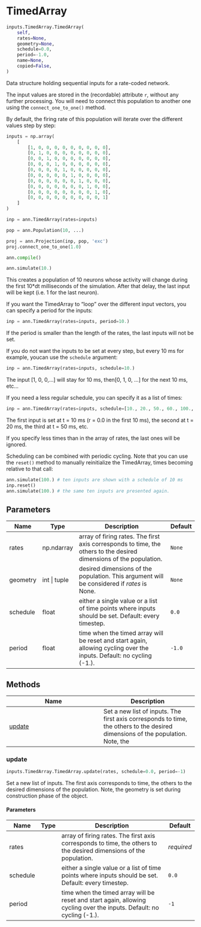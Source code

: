 # TimedArray { #ANNarchy.inputs.TimedArray.TimedArray }

```python
inputs.TimedArray.TimedArray(
    self,
    rates=None,
    geometry=None,
    schedule=0.0,
    period=-1.0,
    name=None,
    copied=False,
)
```

Data structure holding sequential inputs for a rate-coded network.

The input values are stored in the (recordable) attribute `r`, without any further processing.
You will need to connect this population to another one using the ``connect_one_to_one()`` method.

By default, the firing rate of this population will iterate over the different values step by step:

```python
inputs = np.array(
    [
        [1, 0, 0, 0, 0, 0, 0, 0, 0, 0],
        [0, 1, 0, 0, 0, 0, 0, 0, 0, 0],
        [0, 0, 1, 0, 0, 0, 0, 0, 0, 0],
        [0, 0, 0, 1, 0, 0, 0, 0, 0, 0],
        [0, 0, 0, 0, 1, 0, 0, 0, 0, 0],
        [0, 0, 0, 0, 0, 1, 0, 0, 0, 0],
        [0, 0, 0, 0, 0, 0, 1, 0, 0, 0],
        [0, 0, 0, 0, 0, 0, 0, 1, 0, 0],
        [0, 0, 0, 0, 0, 0, 0, 0, 1, 0],
        [0, 0, 0, 0, 0, 0, 0, 0, 0, 1]
    ]
)

inp = ann.TimedArray(rates=inputs)

pop = ann.Population(10, ...)

proj = ann.Projection(inp, pop, 'exc')
proj.connect_one_to_one(1.0)

ann.compile()

ann.simulate(10.)
```

This creates a population of 10 neurons whose activity will change during the first 10*dt milliseconds of the simulation. After that delay, the last input will be kept (i.e. 1 for the last neuron).

If you want the TimedArray to "loop" over the different input vectors, you can specify a period for the inputs:

```python
inp = ann.TimedArray(rates=inputs, period=10.)
```

If the period is smaller than the length of the rates, the last inputs will not be set.

If you do not want the inputs to be set at every step, but every 10 ms for example, youcan use the ``schedule`` argument:

```python
inp = ann.TimedArray(rates=inputs, schedule=10.)
```

The input [1, 0, 0,...] will stay for 10 ms, then[0, 1, 0, ...] for the next 10 ms, etc...

If you need a less regular schedule, you can specify it as a list of times:

```python
inp = ann.TimedArray(rates=inputs, schedule=[10., 20., 50., 60., 100., 110.])
```

The first input is set at t = 10 ms (r = 0.0 in the first 10 ms), the second at t = 20 ms, the third at t = 50 ms, etc.

If you specify less times than in the array of rates, the last ones will be ignored.

Scheduling can be combined with periodic cycling. Note that you can use the ``reset()`` method to manually reinitialize the TimedArray, times becoming relative to that call:

```python
ann.simulate(100.) # ten inputs are shown with a schedule of 10 ms
inp.reset()
ann.simulate(100.) # the same ten inputs are presented again.
```

## Parameters {.doc-section .doc-section-parameters}

| Name     | Type         | Description                                                                                                           | Default   |
|----------|--------------|-----------------------------------------------------------------------------------------------------------------------|-----------|
| rates    | np.ndarray   | array of firing rates. The first axis corresponds to time, the others to the desired dimensions of the population.    | `None`    |
| geometry | int \| tuple | desired dimensions of the population. This argument will be considered if *rates* is None.                            | `None`    |
| schedule | float        | either a single value or a list of time points where inputs should be set. Default: every timestep.                   | `0.0`     |
| period   | float        | time when the timed array will be reset and start again, allowing cycling over the inputs. Default: no cycling (-1.). | `-1.0`    |

## Methods

| Name | Description |
| --- | --- |
| [update](#ANNarchy.inputs.TimedArray.TimedArray.update) | Set a new list of inputs. The first axis corresponds to time, the others to the desired dimensions of the population. Note, the |

### update { #ANNarchy.inputs.TimedArray.TimedArray.update }

```python
inputs.TimedArray.TimedArray.update(rates, schedule=0.0, period=-1)
```

Set a new list of inputs. The first axis corresponds to time, the others to the desired dimensions of the population. Note, the
geometry is set during construction phase of the object.

#### Parameters {.doc-section .doc-section-parameters}

| Name     | Type   | Description                                                                                                           | Default    |
|----------|--------|-----------------------------------------------------------------------------------------------------------------------|------------|
| rates    |        | array of firing rates. The first axis corresponds to time, the others to the desired dimensions of the population.    | _required_ |
| schedule |        | either a single value or a list of time points where inputs should be set. Default: every timestep.                   | `0.0`      |
| period   |        | time when the timed array will be reset and start again, allowing cycling over the inputs. Default: no cycling (-1.). | `-1`       |